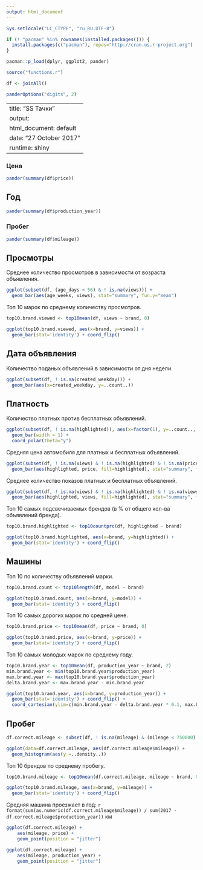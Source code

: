```yaml
---
output: html_document
---
```

```r
Sys.setlocale("LC_CTYPE", "ru_RU.UTF-8")

if (! "pacman" %in% rownames(installed.packages())) {
  install.packages(c("pacman"), repos="http://cran.us.r-project.org")
}

pacman::p_load(dplyr, ggplot2, pander)

source("functions.r")

df <- joinAll()

panderOptions("digits", 2)

```
---
title: "SS Тачки"
output:
  html_document: default
date: "27 October 2017"
runtime: shiny
---

### Цена

```r
pander(summary(df$price))
```

## Год

```r
pander(summary(df$production_year))
```

### Пробег

```r
pander(summary(df$mileage))
```

## Просмотры


Среднее количество просмотров в зависимости от возраста объявления.

```r
ggplot(subset(df, (age_days < 56) & ! is.na(views))) +
  geom_bar(aes(age_weeks, views), stat="summary", fun.y="mean")
```

Топ 10 марок по среднему количеству просмотров.

```r

top10.brand.viewed <- top10mean(df, views ~ brand, 0)

ggplot(top10.brand.viewed, aes(x=brand, y=views)) +
  geom_bar(stat='identity') + coord_flip()
```

## Дата объявления

Количество поданых объявлений в зависимости от дня недели.

```r
ggplot(subset(df, ! is.na(created_weekday))) +
  geom_bar(aes(x=created_weekday, y=..count..))
```

## Платность

Количество платных против бесплатных объявлений.

```r
ggplot(subset(df, ! is.na(highlighted)), aes(x=factor(1), y=..count.., fill=highlighted)) +
  geom_bar(width = 1) + 
  coord_polar(theta="y")
```

Средняя цена автомобиля для платных и бесплатных объявлений.

```r
ggplot(subset(df, ! is.na(views) & ! is.na(highlighted) & ! is.na(price))) +
  geom_bar(aes(highlighted, price, fill=highlighted), stat="summary", fun.y="mean")
```

Среднее количество показов платных и бесплатных объявлений.

```r
ggplot(subset(df, ! is.na(views) & ! is.na(highlighted) & ! is.na(views))) +
  geom_bar(aes(highlighted, views, fill=highlighted), stat="summary", fun.y="mean")
```

Топ 10 самых подсвечиваемых брендов (в % от общего кол-ва объявлений бренда).

```r
top10.brand.highlighted <- top10countprc(df, highlighted ~ brand)

ggplot(top10.brand.highlighted, aes(x=brand, y=highlighted)) +
  geom_bar(stat='identity') + coord_flip()
```

## Машины

Топ 10 по количеству объявлений марки.

```r
top10.brand.count <- top10length(df, model ~ brand)

ggplot(top10.brand.count, aes(x=brand, y=model)) +
  geom_bar(stat='identity') + coord_flip()
```

Топ 10 самых дорогих марок по средней цене.

```r
top10.brand.price <- top10mean(df, price ~ brand, 0)

ggplot(top10.brand.price, aes(x=brand, y=price)) +
  geom_bar(stat='identity') + coord_flip()
```

Топ 10 самых молодых марок по среднему году.

```r
top10.brand.year <- top10mean(df, production_year ~ brand, 2)
min.brand.year <- min(top10.brand.year$production_year)
max.brand.year <- max(top10.brand.year$production_year)
delta.brand.year <- max.brand.year - min.brand.year

ggplot(top10.brand.year, aes(x=brand, y=production_year)) +
  geom_bar(stat='identity') + coord_flip() +
  coord_cartesian(ylim=c(min.brand.year - delta.brand.year * 0.1, max.brand.year + delta.brand.year * 0.1))
```

## Пробег

```r

df.correct.mileage <- subset(df, ! is.na(mileage) & (mileage < 750000) & (mileage > 1000))

ggplot(data=df.correct.mileage, aes(df.correct.mileage$mileage)) + 
  geom_histogram(aes(y =..density..))
```

Топ 10 брендов по среднему пробегу.

```r

top10.brand.mileage <- top10mean(df.correct.mileage, mileage ~ brand, 0)

ggplot(top10.brand.mileage, aes(x=brand, y=mileage)) +
  geom_bar(stat='identity') + coord_flip()
```

Средняя машина проезжает в год: `r format(sum(as.numeric(df.correct.mileage$mileage)) / sum(2017 - df.correct.mileage$production_year))` км

```r

ggplot(df.correct.mileage) + 
    aes(mileage, price) +
    geom_point(position = "jitter")

ggplot(df.correct.mileage) + 
    aes(mileage, production_year) +
    geom_point(position = "jitter")

```
